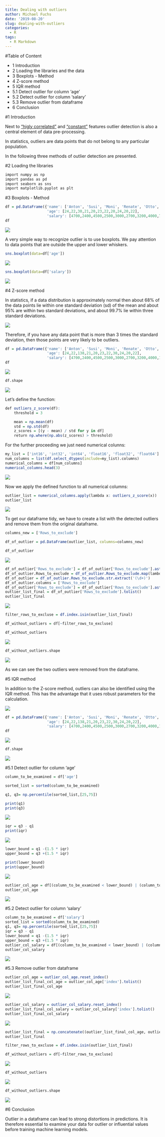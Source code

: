 ```yaml
---
title: Dealing with outliers
author: Michael Fuchs
date: '2019-08-20'
slug: dealing-with-outliers
categories:
  - R
tags:
  - R Markdown
---
```



#Table of Content

+ 1 Introduction
+ 2 Loading the libraries and the data
+ 3 Boxplots - Method
+ 4 Z-score method
+ 5 IQR method
+ 5.1 Detect outlier for column 'age'
+ 5.2 Detect outlier for column 'salary'
+ 5.3 Remove outlier from dataframe
+ 6 Conclusion


#1 Introduction

Next to ["higly correlated"](https://michael-fuchs-python.netlify.com/2019/07/28/dealing-with-highly-correlated-features/) and ["constant"](https://michael-fuchs-python.netlify.com/2019/08/09/dealing-with-constant-and-duplicate-features/) features outlier detection is also a central element of data pre-processing.

In statistics, outliers are data points that do not belong to any particular population.

In the following three methods of outlier detection are presented.


#2 Loading the libraries

```r
import numpy as np
import pandas as pd
import seaborn as sns
import matplotlib.pyplot as plt
```


#3 Boxplots - Method 


```r
df = pd.DataFrame({'name': ['Anton', 'Susi', 'Moni', 'Renate', 'Otto', 'Karl', 'Sven', 'Sandra', 'Svenja', 'Karl', 'Karsten'],
                   'age': [24,22,30,21,20,23,22,20,24,20,22],
                   'salary': [4700,2400,4500,2500,3000,2700,3200,4000,7500,3600,2800]})
df
```

![](/post/2019-08-20-dealing-with-outliers_files/p17p1.png)




A very simple way to recognize outlier is to use boxplots. 
We pay attention to data points that are outside the upper and lower whiskers.

```r
sns.boxplot(data=df['age'])
```

![](/post/2019-08-20-dealing-with-outliers_files/p17p2.png)



```r
sns.boxplot(data=df['salary'])
```

![](/post/2019-08-20-dealing-with-outliers_files/p17p3.png)





#4 Z-score method

In statistics, if a data distribution is approximately normal then about 68% of the data points lie within one standard deviation (sd) of the mean and about 95% are within two standard deviations, and about 99.7% lie within three standard deviations.

![](/post/2019-08-20-dealing-with-outliers_files/p17p1s.png)



Therefore, if you have any data point that is more than 3 times the standard deviation, then those points are very likely to be outliers.

```r
df = pd.DataFrame({'name': ['Anton', 'Susi', 'Moni', 'Renate', 'Otto', 'Karl', 'Sven', 'Sandra', 'Svenja', 'Karl', 'Karsten'],
                   'age': [24,22,138,21,20,23,22,30,24,20,22],
                   'salary': [4700,2400,4500,2500,3000,2700,3200,4000,150000,3600,2800]})
df
```

![](/post/2019-08-20-dealing-with-outliers_files/p17p4.png)


```r
df.shape
```

![](/post/2019-08-20-dealing-with-outliers_files/p17p5.png)


Let's define the function:

```r
def outliers_z_score(df):
    threshold = 3

    mean = np.mean(df)
    std = np.std(df)
    z_scores = [(y - mean) / std for y in df]
    return np.where(np.abs(z_scores) > threshold)
```


For the further proceeding we just need numerical colunns:

```r
my_list = ['int16', 'int32', 'int64', 'float16', 'float32', 'float64']
num_columns = list(df.select_dtypes(include=my_list).columns)
numerical_columns = df[num_columns]
numerical_columns.head(3)
```

![](/post/2019-08-20-dealing-with-outliers_files/p17p6.png)


Now we apply the defined function to all numerical columns:

```r
outlier_list = numerical_columns.apply(lambda x: outliers_z_score(x))
outlier_list
```

![](/post/2019-08-20-dealing-with-outliers_files/p17p7.png)


To get our dataframe tidy, we have to create a list with the detected outliers and remove them from the original dataframe.

```r
columns_new = ['Rows_to_exclude']

df_of_outlier = pd.DataFrame(outlier_list, columns=columns_new)

df_of_outlier
```


![](/post/2019-08-20-dealing-with-outliers_files/p17p8.png)



```r
df_of_outlier['Rows_to_exclude'] = df_of_outlier['Rows_to_exclude'].astype(str)
df_of_outlier.Rows_to_exclude = df_of_outlier.Rows_to_exclude.map(lambda x: x.split(',')[0])
df_of_outlier = df_of_outlier.Rows_to_exclude.str.extract('(\d+)')
df_of_outlier.columns = ['Rows_to_exclude']
df_of_outlier['Rows_to_exclude'] = df_of_outlier['Rows_to_exclude'].astype(int)
outlier_list_final = df_of_outlier['Rows_to_exclude'].tolist()
outlier_list_final
```

![](/post/2019-08-20-dealing-with-outliers_files/p17p9.png)

```r
filter_rows_to_excluse = df.index.isin(outlier_list_final)
```

```r
df_without_outliers = df[~filter_rows_to_excluse]

df_without_outliers
```
![](/post/2019-08-20-dealing-with-outliers_files/p17p10.png)


```r
df_without_outliers.shape
```

![](/post/2019-08-20-dealing-with-outliers_files/p17p11.png)


As we can see the two outliers were removed from the dataframe.




#5 IQR method

In addition to the Z-score method, outliers can also be identified using the IQR method. This has the advantage that it uses robust parameters for the calculation.

![](/post/2019-08-20-dealing-with-outliers_files/p17p2s.png)


```r
df = pd.DataFrame({'name': ['Anton', 'Susi', 'Moni', 'Renate', 'Otto', 'Karl', 'Sven', 'Sandra', 'Svenja', 'Karl', 'Karsten'],
                   'age': [24,22,138,21,20,23,22,30,24,20,22],
                   'salary': [4700,2400,4500,2500,3000,2700,3200,4000,150000,3600,2800]})
df
```

![](/post/2019-08-20-dealing-with-outliers_files/p17p12.png)


```r
df.shape
```

![](/post/2019-08-20-dealing-with-outliers_files/p17p13.png)



#5.1 Detect outlier for column 'age'

```r
column_to_be_examined = df['age']
```

```r
sorted_list = sorted(column_to_be_examined)
```

```r
q1, q3= np.percentile(sorted_list,[25,75])

print(q1)
print(q3)
```

![](/post/2019-08-20-dealing-with-outliers_files/p17p14.png)

```r
iqr = q3 - q1
print(iqr)
```

![](/post/2019-08-20-dealing-with-outliers_files/p17p15.png)

```r
lower_bound = q1 -(1.5 * iqr) 
upper_bound = q3 +(1.5 * iqr) 

print(lower_bound)
print(upper_bound)
```

![](/post/2019-08-20-dealing-with-outliers_files/p17p16.png)


```r
outlier_col_age = df[(column_to_be_examined < lower_bound) | (column_to_be_examined > upper_bound)]  
outlier_col_age
```

![](/post/2019-08-20-dealing-with-outliers_files/p17p17.png)



#5.2 Detect outlier for column 'salary'



```r
column_to_be_examined = df['salary']
sorted_list = sorted(column_to_be_examined)
q1, q3= np.percentile(sorted_list,[25,75])
iqr = q3 - q1
lower_bound = q1 -(1.5 * iqr) 
upper_bound = q3 +(1.5 * iqr) 
outlier_col_salary = df[(column_to_be_examined < lower_bound) | (column_to_be_examined > upper_bound)]  
outlier_col_salary
```

![](/post/2019-08-20-dealing-with-outliers_files/p17p18.png)




#5.3 Remove outlier from dataframe



```r
outlier_col_age = outlier_col_age.reset_index()
outlier_list_final_col_age = outlier_col_age['index'].tolist()
outlier_list_final_col_age
```

![](/post/2019-08-20-dealing-with-outliers_files/p17p19.png)



```r
outlier_col_salary = outlier_col_salary.reset_index()
outlier_list_final_col_salary = outlier_col_salary['index'].tolist()
outlier_list_final_col_salary
```

![](/post/2019-08-20-dealing-with-outliers_files/p17p20.png)



```r
outlier_list_final = np.concatenate((outlier_list_final_col_age, outlier_list_final_col_salary), axis=None)
outlier_list_final
```


```r
filter_rows_to_excluse = df.index.isin(outlier_list_final)
```


```r
df_without_outliers = df[~filter_rows_to_excluse]
```

![](/post/2019-08-20-dealing-with-outliers_files/p17p21.png)


```r
df_without_outliers
```

![](/post/2019-08-20-dealing-with-outliers_files/p17p22.png)


```r
df_without_outliers.shape
```

![](/post/2019-08-20-dealing-with-outliers_files/p17p23.png)


#6 Conclusion


Outlier in a dataframe can lead to strong distortions in predictions. It is therefore essential to examine your data for outlier or influential values before training machine learning models.





